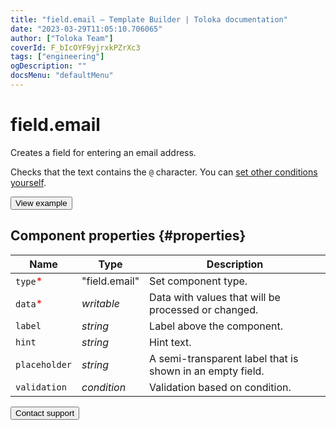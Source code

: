 ```yaml
---
title: "field.email — Template Builder | Toloka documentation"
date: "2023-03-29T11:05:10.706065"
author: ["Toloka Team"]
coverId: F_bIcOYF9yjrxkPZrXc3
tags: ["engineering"]
ogDescription: ""
docsMenu: "defaultMenu"
---
```


# field.email

Creates a field for entering an email address.

Checks that the text contains the `@` character. You can [set other conditions yourself](/docs/template-builder/best-practices/conditions).

<Button themeColor="light" view="default" size="l" type="link" url="https://ya.cc/t/7iqP0isn3y3Uyg">View example</Button>

## Component properties {#properties}

**Name** | **Type** | **Description**
----- | ----- | -----
`type`<span style="color: red">\*</span> | "field.email" | Set component type.
`data`<span style="color: red">\*</span> | _writable_ | Data with values that will be processed or changed.
`label` | _string_ | Label above the component.
`hint` | _string_ | Hint text.
`placeholder` | _string_ | A semi-transparent label that is shown in an empty field.
`validation` | _condition_ | Validation based on condition.

<Button themeColor="light" view="default" size="l" type="link" url="/docs/guide/troubleshooting/support?form-source=template-builder-reference-field-email">Contact support</Button>